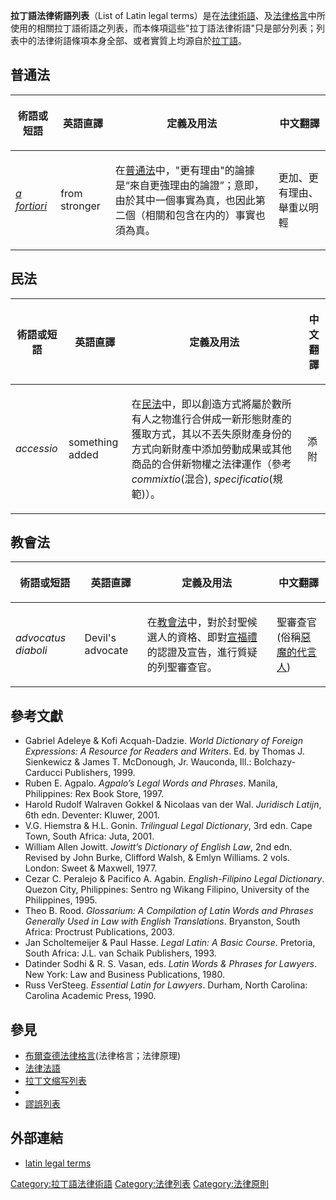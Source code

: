 '''拉丁語法律術語列表'''（List of Latin legal terms）是在[[法律術語|法律術語]]、及[[法律格言|法律格言]]中所使用的相關拉丁語術語之列表，而本條項這些"拉丁語法律術語"只是部分列表；列表中的法律術語條項本身全部、或者實質上均源自於[[拉丁語|拉丁語]]。

==普通法==
<!-- IMPORTANT: If you are editing this as a section, STOP, and edit the whole page, and read the notice at the top. -->
{{Compact ToC|short1|align=left|name=no|seealso=yes|refd=yes|extlinks=yes|sep='''·'''|k=|w=|x=|y=|z=}}

{|class="wikitable sortable" width="100%"
! 術語或短語
! 英語直譯
!class="unsortable"|定義及用法
!class="unsortable"|中文翻譯
|-
|{{anchor|A}}{{anchor|a fortiori}} ''[[a_fortiori|a fortiori]]''
|from stronger
|在[[普通法|普通法]]中，"更有理由"的論據是“來自更強理由的論證”；意即，由於其中一個事實為真，也因此第二個（相關和包含在内的）事實也須為真。
| 更加、更有理由、舉重以明輕
|}

==民法==
<!-- IMPORTANT: If you are editing this as a section, STOP, and edit the whole page, and read the notice at the top. -->
{|class="wikitable sortable" width="100%"
! 術語或短語
! 英語直譯
!class="unsortable"|定義及用法
!class="unsortable"|中文翻譯
|-
|{{anchor|A}}{{anchor|accessio}} ''accessio'' 
|something added
|在[[民法|民法]]中，{{le|添附（物權法）|Accession (property law)|添附}}即以創造方式將屬於數所有人之物進行合併成一新形態財產的獲取方式，其以不丟失原財產身份的方式向新財產中添加勞動成果或其他商品的合併新物權之法律運作（參考 ''commixtio''(混合), ''specificatio''(規範)）。 
|添附
|}

==教會法==
<!-- IMPORTANT: If you are editing this as a section, STOP, and edit the whole page, and read the notice at the top. -->
{|class="wikitable sortable" width="100%"
! 術語或短語
! 英語直譯
!class="unsortable"|定義及用法
!class="unsortable"|中文翻譯
|-
|{{anchor|A}}{{anchor|advocatus diaboli}} ''advocatus diaboli''
|Devil's advocate
|在[[教會法|教會法]]中，對於封聖候選人的資格、即對[[宣福禮|宣福禮]]的認證及宣告，進行質疑的列聖審查官。
|聖審查官(俗稱[[惡魔的代言人|惡魔的代言人]])
|}

==參考文獻==
{{refbegin|2}}
* Gabriel Adeleye & Kofi Acquah-Dadzie. ''World Dictionary of Foreign Expressions: A Resource for Readers and Writers''. Ed. by Thomas J. Sienkewicz & James T. McDonough, Jr. Wauconda, Ill.: Bolchazy-Carducci Publishers, 1999.
* Ruben E. Agpalo. ''Agpalo’s Legal Words and Phrases''. Manila, Philippines: Rex Book Store, 1997.
* Harold Rudolf Walraven Gokkel & Nicolaas van der Wal. ''Juridisch Latijn'', 6th edn. Deventer: Kluwer, 2001.
* V.G. Hiemstra & H.L. Gonin. ''Trilingual Legal Dictionary'', 3rd edn. Cape Town, South Africa: Juta, 2001.
* William Allen Jowitt. ''Jowitt’s Dictionary of English Law'', 2nd edn. Revised by John Burke, Clifford Walsh, & Emlyn Williams. 2 vols. London: Sweet & Maxwell, 1977.
* Cezar C. Peralejo & Pacifico A. Agabin. ''English-Filipino Legal Dictionary''. Quezon City, Philippines: Sentro ng Wikang Filipino, University of the Philippines, 1995.
* Theo B. Rood. ''Glossarium: A Compilation of Latin Words and Phrases Generally Used in Law with English Translations''. Bryanston, South Africa: Proctrust Publications, 2003.
* Jan Scholtemeijer & Paul Hasse. ''Legal Latin: A Basic Course''. Pretoria, South Africa: J.L. van Schaik Publishers, 1993.
* Datinder Sodhi & R. S. Vasan, eds. ''Latin Words & Phrases for Lawyers''. New York: Law and Business Publications, 1980.
* Russ VerSteeg. ''Essential Latin for Lawyers''. Durham, North Carolina: Carolina Academic Press, 1990.
{{refend}}

==參見==
{{div col|2}}
*[[布爾查德法律格言|布爾查德法律格言]](法律格言；法律原理)
*[[法律法語|法律法語]]
*[[拉丁文缩写列表|拉丁文缩写列表]]
*{{le|拉丁短語列表|List of Latin phrases (full)}}
*[[謬誤列表|謬誤列表]]
{{div col end}}

==外部連結==
*[https://www.safetyphoto.co.uk/subsite/latin/default.html latin legal terms] {{Wayback|url=https://www.safetyphoto.co.uk/subsite/latin/default.html |date=20190915155112 }}

[[Category:拉丁語法律術語|Category:拉丁語法律術語]]
[[Category:法律列表|Category:法律列表]]
[[Category:法律原則|Category:法律原則]]